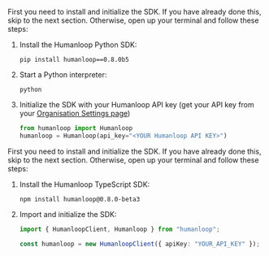 <Accordion title="Install and initialize the SDK">
<Tabs>
<Tab title="Python">

First you need to install and initialize the SDK. If you have already done this, skip to the next section. Otherwise, open up your terminal and follow these steps:

1. Install the Humanloop Python SDK:
   ```shell
   pip install humanloop==0.8.0b5
   ```
2. Start a Python interpreter:
   ```shell
   python
   ```
3. Initialize the SDK with your Humanloop API key (get your API key from your [Organisation Settings page](https://app.humanloop.com/account/api-keys))
   ```python
   from humanloop import Humanloop
   humanloop = Humanloop(api_key="<YOUR Humanloop API KEY>")
   ```

</Tab>

<Tab title="TypeScript">

First you need to install and initialize the SDK. If you have already done this, skip to the next section. Otherwise, open up your terminal and follow these steps:

1. Install the Humanloop TypeScript SDK:
   ```shell
   npm install humanloop@0.8.0-beta3
   ```
2. Import and initialize the SDK:

   ```ts
   import { HumanloopClient, Humanloop } from "humanloop";

   const humanloop = new HumanloopClient({ apiKey: "YOUR_API_KEY" });
   ```

</Tab>
</Tabs>

</Accordion>

